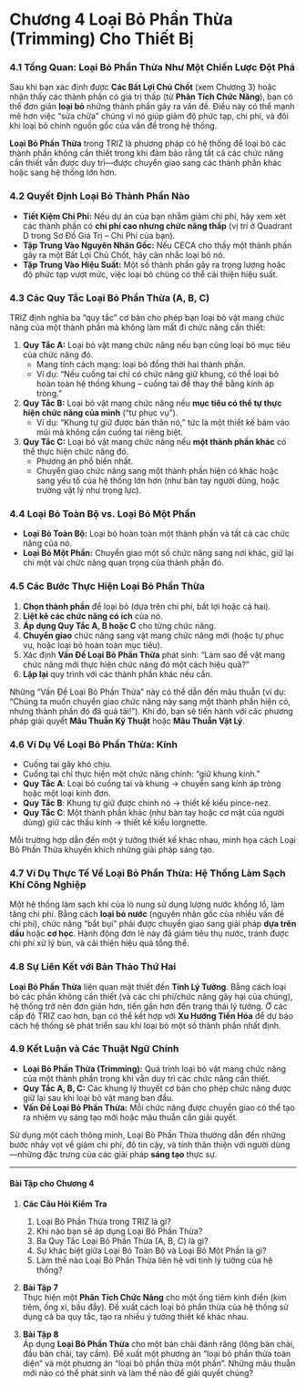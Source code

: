 
# **Chương 4**  Loại Bỏ Phần Thừa (Trimming) Cho Thiết Bị

### 4.1 Tổng Quan: Loại Bỏ Phần Thừa Như Một Chiến Lược Đột Phá

Sau khi bạn xác định được **Các Bất Lợi Chủ Chốt** (xem Chương 3) hoặc nhận thấy các thành phần có giá trị thấp (từ **Phân Tích Chức Năng**), bạn có thể đơn giản **loại bỏ** những thành phần gây ra vấn đề. Điều này có thể mạnh mẽ hơn việc “sửa chữa” chúng vì nó giúp giảm độ phức tạp, chi phí, và đôi khi loại bỏ chính nguồn gốc của vấn đề trong hệ thống.

**Loại Bỏ Phần Thừa** trong TRIZ là phương pháp có hệ thống để loại bỏ các thành phần không cần thiết trong khi đảm bảo rằng tất cả các chức năng cần thiết vẫn được duy trì—được chuyển giao sang các thành phần khác hoặc sang hệ thống lớn hơn.

### 4.2 Quyết Định Loại Bỏ Thành Phần Nào

- **Tiết Kiệm Chi Phí:** Nếu dự án của bạn nhằm giảm chi phí, hãy xem xét các thành phần có **chi phí cao nhưng chức năng thấp** (vị trí ở Quadrant D trong Sơ Đồ Giá Trị – Chi Phí của bạn).  
- **Tập Trung Vào Nguyên Nhân Gốc:** Nếu CECA cho thấy một thành phần gây ra một Bất Lợi Chủ Chốt, hãy cân nhắc loại bỏ nó.  
- **Tập Trung Vào Hiệu Suất:** Một số thành phần gây ra trọng lượng hoặc độ phức tạp vượt mức, việc loại bỏ chúng có thể cải thiện hiệu suất.

### 4.3 Các Quy Tắc Loại Bỏ Phần Thừa (A, B, C)

TRIZ định nghĩa ba “quy tắc” cơ bản cho phép bạn loại bỏ vật mang chức năng của một thành phần mà không làm mất đi chức năng cần thiết:

1. **Quy Tắc A:** Loại bỏ vật mang chức năng nếu bạn cũng loại bỏ mục tiêu của chức năng đó.  
   - Mang tính cách mạng: loại bỏ đồng thời hai thành phần.  
   - Ví dụ: “Nếu cuống tai chỉ có chức năng giữ khung, có thể loại bỏ hoàn toàn hệ thống khung – cuống tai để thay thế bằng kính áp tròng.”

2. **Quy Tắc B:** Loại bỏ vật mang chức năng nếu **mục tiêu có thể tự thực hiện chức năng của mình** (“tự phục vụ”).  
   - Ví dụ: “Khung tự giữ được bản thân nó,” tức là một thiết kế bám vào mũi mà không cần cuống tai riêng biệt.

3. **Quy Tắc C:** Loại bỏ vật mang chức năng nếu **một thành phần khác** có thể thực hiện chức năng đó.  
   - Phương án phổ biến nhất.  
   - Chuyển giao chức năng sang một thành phần hiện có khác hoặc sang yếu tố của hệ thống lớn hơn (như bàn tay người dùng, hoặc trường vật lý như trọng lực).

### 4.4 Loại Bỏ Toàn Bộ vs. Loại Bỏ Một Phần

- **Loại Bỏ Toàn Bộ:** Loại bỏ hoàn toàn một thành phần và tất cả các chức năng của nó.  
- **Loại Bỏ Một Phần:** Chuyển giao một số chức năng sang nơi khác, giữ lại chỉ một vài chức năng quan trọng của thành phần đó.

### 4.5 Các Bước Thực Hiện Loại Bỏ Phần Thừa

1. **Chọn thành phần** để loại bỏ (dựa trên chi phí, bất lợi hoặc cả hai).  
2. **Liệt kê các chức năng có ích** của nó.  
3. **Áp dụng Quy Tắc A, B hoặc C** cho từng chức năng.  
4. **Chuyển giao** chức năng sang vật mang chức năng mới (hoặc tự phục vụ, hoặc loại bỏ hoàn toàn mục tiêu).  
5. Xác định **Vấn Đề Loại Bỏ Phần Thừa** phát sinh: “Làm sao để vật mang chức năng mới thực hiện chức năng đó một cách hiệu quả?”  
6. **Lặp lại** quy trình với các thành phần khác nếu cần.

Những “Vấn Đề Loại Bỏ Phần Thừa” này có thể dẫn đến mâu thuẫn (ví dụ: “Chúng ta muốn chuyển giao chức năng này sang một thành phần hiện có, nhưng thành phần đó đã quá tải!”). Khi đó, bạn sẽ tiến hành với các phương pháp giải quyết **Mâu Thuẫn Kỹ Thuật** hoặc **Mâu Thuẫn Vật Lý**.

### 4.6 Ví Dụ Về Loại Bỏ Phần Thừa: Kính

- Cuống tai gây khó chịu.  
- Cuống tai chỉ thực hiện một chức năng chính: “giữ khung kính.”  
- **Quy Tắc A**: Loại bỏ cuống tai và khung → chuyển sang kính áp tròng hoặc một loại kính đơn.
- **Quy Tắc B**: Khung tự giữ được chính nó → thiết kế kiểu pince-nez.
- **Quy Tắc C**: Một thành phần khác (như bàn tay hoặc cơ mặt của người dùng) giữ các thấu kính → thiết kế kiểu lorgnette.

Mỗi trường hợp dẫn đến một ý tưởng thiết kế khác nhau, minh họa cách Loại Bỏ Phần Thừa khuyến khích những giải pháp sáng tạo.

### 4.7 Ví Dụ Thực Tế Về Loại Bỏ Phần Thừa: Hệ Thống Làm Sạch Khí Công Nghiệp

Một hệ thống làm sạch khí của lò nung sử dụng lượng nước khổng lồ, làm tăng chi phí. Bằng cách **loại bỏ nước** (nguyên nhân gốc của nhiều vấn đề chi phí), chức năng “bắt bụi” phải được chuyển giao sang giải pháp **dựa trên dầu** hoặc **cơ học**. Hành động đơn lẻ này đã giảm tiêu thụ nước, tránh được chi phí xử lý bùn, và cải thiện hiệu quả tổng thể.

### 4.8 Sự Liên Kết với Bản Thảo Thứ Hai

**Loại Bỏ Phần Thừa** liên quan mật thiết đến **Tính Lý Tưởng**. Bằng cách loại bỏ các phần không cần thiết (và các chi phí/chức năng gây hại của chúng), hệ thống trở nên đơn giản hơn, tiến gần hơn đến trạng thái lý tưởng. Ở các cấp độ TRIZ cao hơn, bạn có thể kết hợp với **Xu Hướng Tiến Hóa** để dự báo cách hệ thống sẽ phát triển sau khi loại bỏ một số thành phần nhất định.

### 4.9 Kết Luận và Các Thuật Ngữ Chính

- **Loại Bỏ Phần Thừa (Trimming):** Quá trình loại bỏ vật mang chức năng của một thành phần trong khi vẫn duy trì các chức năng cần thiết.  
- **Quy Tắc A, B, C:** Các khung lý thuyết cơ bản cho phép chức năng được giữ lại sau khi loại bỏ vật mang ban đầu.  
- **Vấn Đề Loại Bỏ Phần Thừa:** Mỗi chức năng được chuyển giao có thể tạo ra nhiệm vụ sáng tạo mới hoặc mâu thuẫn cần giải quyết.

Sử dụng một cách thông minh, Loại Bỏ Phần Thừa thường dẫn đến những bước nhảy vọt về giảm chi phí, độ tin cậy, và tính thân thiện với người dùng—những đặc trưng của các giải pháp **sáng tạo** thực sự.

---

#### Bài Tập cho Chương 4

1. **Các Câu Hỏi Kiểm Tra**  
   1. Loại Bỏ Phần Thừa trong TRIZ là gì?  
   2. Khi nào bạn sẽ áp dụng Loại Bỏ Phần Thừa?  
   3. Ba Quy Tắc Loại Bỏ Phần Thừa (A, B, C) là gì?  
   4. Sự khác biệt giữa Loại Bỏ Toàn Bộ và Loại Bỏ Một Phần là gì?  
   5. Làm thế nào Loại Bỏ Phần Thừa liên hệ với tính lý tưởng của hệ thống?

2. **Bài Tập 7**  
   Thực hiện một **Phân Tích Chức Năng** cho một ống tiêm kinh điển (kim tiêm, ống xi, bầu đẩy). Đề xuất cách loại bỏ phần thừa của hệ thống sử dụng cả ba quy tắc, tạo ra nhiều ý tưởng thiết kế khác nhau.

3. **Bài Tập 8**  
   Áp dụng **Loại Bỏ Phần Thừa** cho một bàn chải đánh răng (lông bàn chải, đầu bàn chải, tay cầm). Đề xuất một phương án “loại bỏ phần thừa toàn diện” và một phương án “loại bỏ phần thừa một phần”. Những mâu thuẫn mới nào có thể phát sinh và làm thế nào để giải quyết chúng?

